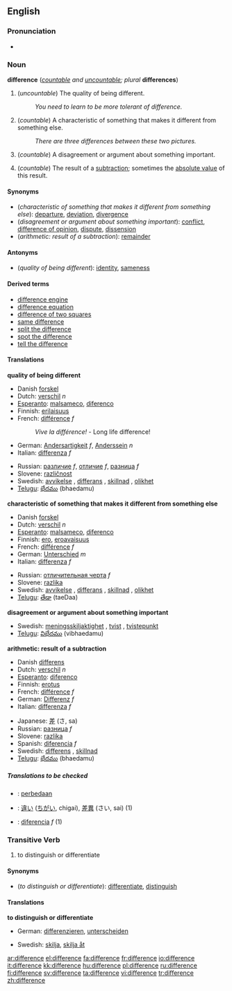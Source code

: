 ==English==

===Pronunciation===
*{{audio|en-us-difference.ogg|Audio (US)}}

===Noun===
'''difference'''  (''[[countable]] and [[uncountable]]; plural'' '''differences''')

#(''uncountable'') The quality of being different.
#:''You need to learn to be more tolerant of difference.''
#(''countable'') A characteristic of something that makes it different from something else.
#:''There are three differences between these two pictures.''
#(''countable'') A disagreement or argument about something important.
#{{arithmetic}} (''countable'') The result of a [[subtraction]]; sometimes the [[absolute value]] of this result.

====Synonyms====
*(''characteristic of something that makes it different from something else''): [[departure]], [[deviation]], [[divergence]]
*(''disagreement or argument about something important''): [[conflict]], [[difference of opinion]], [[dispute]], [[dissension]]
*(''arithmetic: result of a subtraction''): [[remainder]]

====Antonyms====
*(''quality of being different''): [[identity]], [[sameness]]

====Derived terms====
*[[difference engine]]
*[[difference equation]]
*[[difference of two squares]]
*[[same difference]]
*[[split the difference]]
*[[spot the difference]]
*[[tell the difference]]

====Translations====
'''quality of being different'''
{{top}}
*Danish [[forskel]]
*Dutch: [[verschil]] ''n''
*[[Esperanto]]: [[malsameco]], [[diferenco]]
*Finnish: [[erilaisuus]]
*French: [[différence]] ''f''
*:''Vive la différence!'' - Long life difference!
*German: [[Andersartigkeit]] ''f'', [[Anderssein]] ''n''
*Italian: [[differenza]] ''f''
{{mid}}
*Russian: [[различие]] ''f'', [[отличие]] ''f'', [[разница]] ''f''
*Slovene: [[različnost]] {{f}}
*Swedish: [[avvikelse]] {{c}}, [[differans]] {{c}}, [[skillnad]] {{c}}, [[olikhet]] {{c}}
*[[Telugu]]: [[భేదము]] (bhaedamu)
{{bottom}}

'''characteristic of something that makes it different from something else'''
{{top}}
*Danish [[forskel]]
*Dutch: [[verschil]] ''n''
*[[Esperanto]]: [[malsameco]], [[diferenco]]
*Finnish: [[ero]], [[eroavaisuus]]
*French: [[différence]] ''f''
*German: [[Unterschied]] ''m''
*Italian: [[differenza]] ''f''
{{mid}}
*Russian: [[отличительная черта]] ''f''
*Slovene: [[razlika]] {{f}}
*Swedish: [[avvikelse]] {{c}}, [[differans]] {{c}}, [[skillnad]] {{c}}, [[olikhet]] {{c}}
*[[Telugu]]: [[తేడా]] (taeDaa)
{{bottom}}

'''disagreement or argument about something important'''
{{top}}
{{mid}}
*Swedish: [[meningsskiljaktighet]] {{c}}, [[tvist]] {{c}}, [[tvistepunkt]] {{c}}
*[[Telugu]]: [[విభేదము]] (vibhaedamu)
{{bottom}}

'''arithmetic: result of a subtraction'''
{{top}}
*Danish [[differens]]
*Dutch: [[verschil]] ''n''
*[[Esperanto]]: [[diferenco]]
*Finnish: [[erotus]]
*French: [[différence]] ''f''
*German: [[Differenz]] ''f''
*Italian: [[differenza]] ''f''
{{mid}}
*Japanese: [[差]] (さ, sa)
*Russian: [[разница]] ''f''
*Slovene: [[razlika]] {{f}}
*Spanish: [[diferencia]] ''f''
*Swedish: [[differens]] {{c}}, [[skillnad]] {{c}}
*[[Telugu]]: [[భేదము]] (bhaedamu)
{{bottom}}

=====Translations to be checked=====
<!--Remove this section once all of the translations below have been moved into the tables above.-->
{{checktrans}}

*{{ttbc|Indonesian}}: [[beda|perbedaan]]
*{{ttbc|Japanese}}: [[違い]] ([[ちがい]], chigai), [[差異]] (さい, sai) (1)
*{{ttbc|Spanish}}: [[diferencia]] ''f'' (1)

===Transitive Verb===
#to distinguish or differentiate

====Synonyms====
*(''to distinguish or differentiate''): [[differentiate]], [[distinguish]]

====Translations====
'''to distinguish or differentiate'''
{{top}}
*German: [[differenzieren]], [[unterscheiden]]
{{mid}}
*Swedish: [[skilja]], [[skilja åt]]
{{bottom}}

[[ar:difference]]
[[el:difference]]
[[fa:difference]]
[[fr:difference]]
[[io:difference]]
[[it:difference]]
[[kk:difference]]
[[hu:difference]]
[[pl:difference]]
[[ru:difference]]
[[fi:difference]]
[[sv:difference]]
[[ta:difference]]
[[vi:difference]]
[[tr:difference]]
[[zh:difference]]